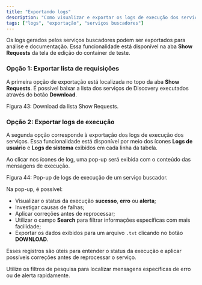 ```yaml
---
title: "Exportando logs"
description: "Como visualizar e exportar os logs de execução dos serviços buscadores na aba Show Requests."
tags: ["logs", "exportação", "serviços buscadores"]
---
```


Os logs gerados pelos serviços buscadores podem ser exportados para análise e documentação. Essa funcionalidade está disponível na aba **Show Requests** da tela de edição do container de teste.

### Opção 1: Exportar lista de requisições

A primeira opção de exportação está localizada no topo da aba **Show Requests**. É possível baixar a lista dos serviços de Discovery executados através do botão **Download**.

<div className="my-6">
  <MdxImage
    src="/images/docs/test-container/components/reprocessar-servicos/download_lista_show_requests.png"
    alt="Botão Download da lista Show Requests"
    width={1200}
    height={700}
    className="rounded-lg border"
  />
  <p className="mt-2 text-sm text-muted-foreground">Figura 43: Download da lista Show Requests.</p>
</div>

### Opção 2: Exportar logs de execução

A segunda opção corresponde à exportação dos logs de execução dos serviços. Essa funcionalidade está disponível por meio dos ícones <User className="inline w-4 h-4 mr-1" /> **Logs de usuário** e <Settings className="inline w-4 h-4 mr-1" /> **Logs de sistema** exibidos em cada linha da tabela.


Ao clicar nos ícones de log, uma pop-up será exibida com o conteúdo das mensagens de execução.

<div className="my-6">
  <MdxImage
    src="/images/docs/test-container/components/reprocessar-servicos/popup_logs_execucao.png"
    alt="Pop-up de logs de execução"
    width={1200}
    height={700}
    className="rounded-lg border"
  />
  <p className="mt-2 text-sm text-muted-foreground">Figura 44: Pop-up de logs de execução de um serviço buscador.</p>
</div>

Na pop-up, é possível:

- Visualizar o status da execução **sucesso**, **erro** ou **alerta**;
- Investigar causas de falhas;
- Aplicar correções antes de reprocessar;
- Utilizar o campo **Search** para filtrar informações específicas com mais facilidade;
- Exportar os dados exibidos para um arquivo `.txt` clicando no botão **DOWNLOAD**.

Esses registros são úteis para entender o status da execução e aplicar possíveis correções antes de reprocessar o serviço.

<MdxCallout type="tip" title="Dica">
Utilize os filtros de pesquisa para localizar mensagens específicas de erro ou de alerta rapidamente.
</MdxCallout>
